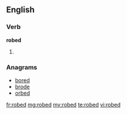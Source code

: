 ==English==

===Verb===
'''robed'''

# {{past of|robe}}

===Anagrams===
* [[bored#English|bored]]
* [[brode#English|brode]]
* [[orbed#English|orbed]]

[[fr:robed]]
[[mg:robed]]
[[my:robed]]
[[te:robed]]
[[vi:robed]]